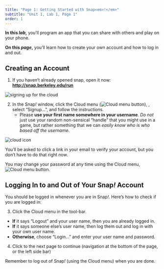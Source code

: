 ```yaml
---
title: "Page 1: Getting Started with Snap<em>!</em>"
subtitle: "Unit 1, Lab 1, Page 1"
order: 1
---
```


::: learn
**In this *lab*,** you'll program an app that you can share with others and play on your phone.

**On this *page*,** you'll learn how to create your own account and how to log in and out.
:::

## Creating an Account

:::: forYouToDo

1. If you haven't already opened [snap]{.snap}, open it now: <a href="http://snap.berkeley.edu/run" title="Snap! Build Your Own Blocks" target="_blank"><strong>http://snap.berkeley.edu/run</strong></a>

<img src="/img/sys/dialog-cloud-signup.png" title="signing up for the cloud" alt="signing up for the cloud" class="float-end"/>

2. In the Snap<em>!</em> window, click the Cloud menu (<img src="/img/1-introduction/cloud_button.png" title="Cloud menu button" alt="Cloud menu button"/>), , select "Signup...", and follow the instructions.
    - Please **use your first name somewhere in your username**. *Do not* just use your random non-sensical "handle" that you might use in a game, but rather something that we can *easily know who is who based off the username*.

<img src="/img/sys/button-cloud-with-context.png" title="cloud icon" alt="cloud icon" class="ms-4"/>

::: endnote

You'll be asked to click a link in your email to verify your account, but you don't have to do that right now.

You may change your password at any time using the Cloud menu, <img src="/img/1-introduction/cloud_button.png" title="Cloud menu button" alt="Cloud menu button"/>.

:::
::::

## Logging In to and Out of Your Snap<em>!</em> Account

:::: forYouToDo
You should be logged in whenever you are in Snap<em>!</em>. Here's how to check if you are logged in:

3. Click the Cloud menu in the tool-bar.
- <strong>If</strong> it says "Logout" and your user name, then you are already logged in.
- <strong>If</strong> it says someone else's user name, then log them out and log in with your own user name.
- <strong>Otherwise</strong>, choose "Login..." and enter your user name and password.

4. Click to the next page to continue (navigation at the bottom of the page, or the left side bar)

::: endnote
Remember to log out of Snap<em>!</em> (using the Cloud menu) when you are done.
:::

::::
